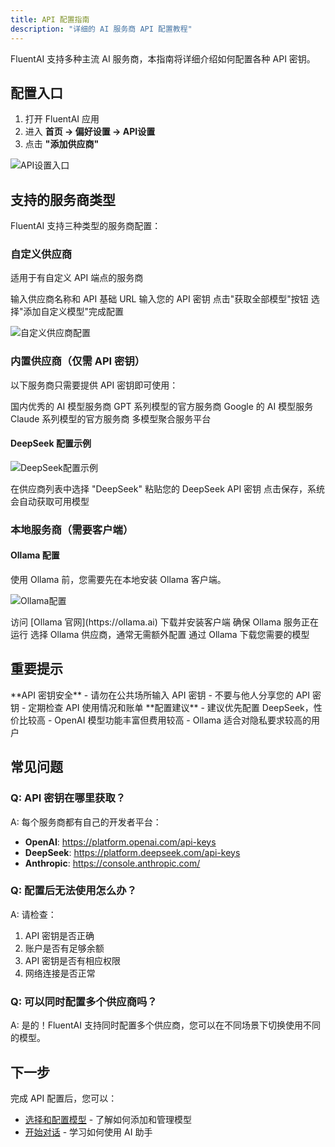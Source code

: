 ```yaml
---
title: API 配置指南
description: "详细的 AI 服务商 API 配置教程"
---
```


FluentAI 支持多种主流 AI 服务商，本指南将详细介绍如何配置各种 API 密钥。

## 配置入口

1. 打开 FluentAI 应用
2. 进入 **首页 → 偏好设置 → API设置**
3. 点击 **"添加供应商"**

<img
  src="https://cdn.nlark.com/yuque/0/2025/png/47475115/1752308117547-c769e345-c96b-4d61-b99f-5d431930ed42.png"
  alt="API设置入口"
/>

## 支持的服务商类型

FluentAI 支持三种类型的服务商配置：

### 自定义供应商
适用于有自定义 API 端点的服务商

<Steps>
  <Step title="填写基本信息">
    输入供应商名称和 API 基础 URL
  </Step>
  <Step title="添加 API 密钥">
    输入您的 API 密钥
  </Step>
  <Step title="获取模型列表">
    点击"获取全部模型"按钮
  </Step>
  <Step title="添加自定义模型">
    选择"添加自定义模型"完成配置
  </Step>
</Steps>

<img
  src="https://cdn.nlark.com/yuque/0/2025/png/47475115/1752308841786-972df46c-5b59-4c81-8d90-3a3eae52f554.png"
  alt="自定义供应商配置"
/>

### 内置供应商（仅需 API 密钥）
以下服务商只需要提供 API 密钥即可使用：

<CardGroup cols={2}>
  <Card title="DeepSeek" icon="brain">
    国内优秀的 AI 模型服务商
  </Card>
  <Card title="OpenAI" icon="openai">
    GPT 系列模型的官方服务商
  </Card>
  <Card title="Gemini" icon="google">
    Google 的 AI 模型服务
  </Card>
  <Card title="Anthropic" icon="robot">
    Claude 系列模型的官方服务商
  </Card>
  <Card title="OpenRouter" icon="route">
    多模型聚合服务平台
  </Card>
</CardGroup>

#### DeepSeek 配置示例
<img
  src="https://cdn.nlark.com/yuque/0/2025/png/47475115/1752309368595-b74b8a77-2e6e-474c-9bef-331f7da011b0.png"
  alt="DeepSeek配置示例"
/>

<Steps>
  <Step title="选择供应商">
    在供应商列表中选择 "DeepSeek"
  </Step>
  <Step title="输入 API 密钥">
    粘贴您的 DeepSeek API 密钥
  </Step>
  <Step title="保存配置">
    点击保存，系统会自动获取可用模型
  </Step>
</Steps>

### 本地服务商（需要客户端）
#### Ollama 配置

<Note>
使用 Ollama 前，您需要先在本地安装 Ollama 客户端。
</Note>

<img
  src="https://cdn.nlark.com/yuque/0/2025/png/47475115/1752309481982-8e6d1d25-ac37-454f-9421-1b450ba669db.png"
  alt="Ollama配置"
/>

<Steps>
  <Step title="安装 Ollama">
    访问 [Ollama 官网](https://ollama.ai) 下载并安装客户端
  </Step>
  <Step title="启动 Ollama">
    确保 Ollama 服务正在运行
  </Step>
  <Step title="在 FluentAI 中添加">
    选择 Ollama 供应商，通常无需额外配置
  </Step>
  <Step title="下载模型">
    通过 Ollama 下载您需要的模型
  </Step>
</Steps>

## 重要提示

<Warning>
**API 密钥安全**
- 请勿在公共场所输入 API 密钥
- 不要与他人分享您的 API 密钥
- 定期检查 API 使用情况和账单
</Warning>

<Tip>
**配置建议**
- 建议优先配置 DeepSeek，性价比较高
- OpenAI 模型功能丰富但费用较高
- Ollama 适合对隐私要求较高的用户
</Tip>

## 常见问题

### Q: API 密钥在哪里获取？
A: 每个服务商都有自己的开发者平台：
- **OpenAI**: https://platform.openai.com/api-keys
- **DeepSeek**: https://platform.deepseek.com/api-keys
- **Anthropic**: https://console.anthropic.com/

### Q: 配置后无法使用怎么办？
A: 请检查：
1. API 密钥是否正确
2. 账户是否有足够余额
3. API 密钥是否有相应权限
4. 网络连接是否正常

### Q: 可以同时配置多个供应商吗？
A: 是的！FluentAI 支持同时配置多个供应商，您可以在不同场景下切换使用不同的模型。

## 下一步

完成 API 配置后，您可以：
- [选择和配置模型](/guide/models) - 了解如何添加和管理模型
- [开始对话](/guide/chat) - 学习如何使用 AI 助手